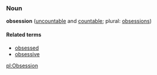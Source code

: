 ===Noun===
'''obsession''' ([[uncountable]] and [[countable]]; plural: [[obsessions]])

====Related terms====
*[[obsessed]]
*[[obsessive]]

[[pl:Obsession]]